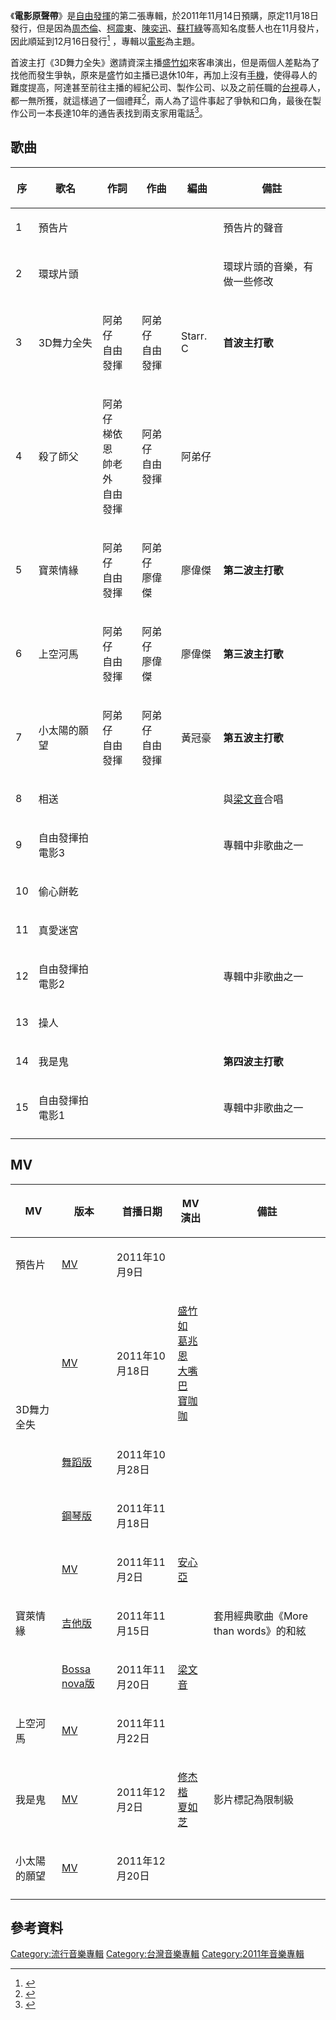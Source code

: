 {{Album infobox
| Name = 電影原聲帶
| Type = [[專輯|專輯]]
| Artist = [[自由發揮|自由發揮]]
| Cover = 自由發揮：電影原聲帶.jpg
| Released = 2011年12月16日 
| Recorded = 
| Genre = 國語流行
| Length = 43分20秒
| Label = [[環球唱片|環球唱片]]
| Number =
| Producer = 
| Reviews = 
| Last album = 
| This album	= [[同名專輯|同名專輯]]<br>(2010)
| Next album	= '''電影原聲帶'''<br>(2011)
| Misc =
}}
《'''電影原聲帶'''》是[[自由發揮|自由發揮]]的第二張專輯，於2011年11月14日預購，原定11月18日發行，但是因為[[周杰倫|周杰倫]]、[[柯震東|柯震東]]、[[陳奕迅|陳奕迅]]、[[蘇打綠|蘇打綠]]等高知名度藝人也在11月發片，因此順延到12月16日發行<ref>{{cite news
 | author = 林佳宏
 | title = 自由發揮躲強敵 龜縮延後發片
 | url = http://www.libertytimes.com.tw/2011/new/nov/6/today-show10.htm
 | publisher = [[自由時報|自由時報]]
 | accessdate = 2011-11-06
 }}</ref>
，專輯以[[電影|電影]]為主題。

首波主打《3D舞力全失》邀請資深主播[[盛竹如|盛竹如]]來客串演出，但是兩個人差點為了找他而發生爭執，原來是盛竹如主播已退休10年，再加上沒有[[手機|手機]]，使得尋人的難度提高，阿達甚至前往主播的經紀公司、製作公司、以及之前任職的[[台視|台視]]尋人，都一無所獲，就這樣過了一個禮拜<ref>{{Cite web
|url= http://tw.kkbox.com/column/showbiz-43-2226-1.html
|title= 盛竹如熱情站台！自由發揮KUSO比舞
|accessdate= 2011-10-25
|work= [[環球唱片_(台灣)|環球唱片]]
|publisher= [[KKBOX|KKBOX]]
|archive-url= https://web.archive.org/web/20111115153534/http://tw.kkbox.com/column/showbiz-43-2226-1.html
|archive-date= 2011-11-15
|dead-url= yes
}}</ref>，兩人為了這件事起了爭執和口角，最後在製作公司一本長達10年的通告表找到兩支家用電話<ref>{{Youtube|_6cq1kJ4Goc|自由發揮MV 盛竹如客串演出－民視新聞}}</ref>。

==歌曲==
{|class ="wikitable"
!序!!歌名!!作詞!!作曲!!編曲!!備註
|-
|1||預告片|| || || ||預告片的聲音
|-
|2||環球片頭|| || || ||環球片頭的音樂，有做一些修改
|-
|3||3D舞力全失|| 阿弟仔<br>自由發揮|| 阿弟仔<br>自由發揮|| Starr. C||'''首波主打歌'''
|-
|4||殺了師父|| 阿弟仔<br>梯依恩<br>帥老外<br>自由發揮|| 阿弟仔<br>自由發揮|| 阿弟仔|| 
|-
|5||寶萊情緣|| 阿弟仔<br>自由發揮|| 阿弟仔<br>廖偉傑|| 廖偉傑||'''第二波主打歌'''
|-
|6||上空河馬||阿弟仔<br>自由發揮|| 阿弟仔<br>廖偉傑||廖偉傑||'''第三波主打歌'''
|-
|7||小太陽的願望||阿弟仔<br>自由發揮||阿弟仔<br>自由發揮||黃冠豪||'''第五波主打歌'''
|-
|8||相送|| || || ||與[[梁文音|梁文音]]合唱
|-
|9||自由發揮拍電影3|| || || ||專輯中非歌曲之一
|-
|10||偷心餅乾|| || || || 
|-
|11||真愛迷宮|| || || || 
|-
|12||自由發揮拍電影2|| || || ||專輯中非歌曲之一
|-
|13|| 操人|| || || || 
|-
|14|| 我是鬼|| || || ||'''第四波主打歌'''
|-
|15|| 自由發揮拍電影1|| || || ||專輯中非歌曲之一
|-
|}

==MV==
{|class="wikitable"
!MV!!版本!!首播日期!!MV演出!!備註
|-
|預告片||[http://www.youtube.com/watch?v=woErg9YtBPk MV]||2011年10月9日||||
|-
|rowspan="3"|3D舞力全失||[http://www.youtube.com/watch?v=KVXtFZvUEg4  MV]||2011年10月18日||[[盛竹如|盛竹如]]<br>[[葛兆恩|葛兆恩]]<br>[[大嘴巴|大嘴巴]]<br>[[寶咖咖|寶咖咖]]||rowspan="3"|
|-
|[http://www.youtube.com/watch?v=JFx8QF56uL0 舞蹈版]||2011年10月28日||
|-
|[http://www.youtube.com/watch?v=dpzgW5SdYOM 鋼琴版]||2011年11月18日||
|-
|rowspan="3"|寶萊情緣||[http://www.youtube.com/watch?v=dmjBDdXWH7g MV]||2011年11月2日||[[安心亞|安心亞]]||
|-
|[http://www.youtube.com/watch?v=NkLPGBsG81s 吉他版]||2011年11月15日||||套用經典歌曲《More than words》的和絃
|-
|[http://www.youtube.com/watch?v=6LrwDw2Jxhc Bossa nova版]||2011年11月20日||[[梁文音|梁文音]]||
|-
|上空河馬||[http://www.youtube.com/watch?v=KZtPu7qAfkg MV]||2011年11月22日||||
|-
|我是鬼||[http://www.youtube.com/watch?v=nsIJQ6a-HzQ MV]||2011年12月2日||[[修杰楷|修杰楷]]<br>[[夏如芝|夏如芝]]||影片標記為限制級
|-
|小太陽的願望||[http://www.youtube.com/watch?v=ueLVd7R1cNY MV]||2011年12月20日||||
|-
|}

==參考資料==
{{Reflist}}

[[Category:流行音樂專輯|Category:流行音樂專輯]]
[[Category:台灣音樂專輯|Category:台灣音樂專輯]]
[[Category:2011年音樂專輯|Category:2011年音樂專輯]]